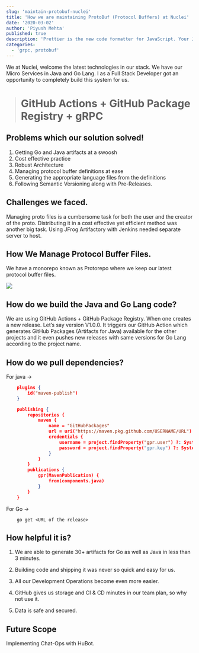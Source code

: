 ```yaml
---
slug: 'maintain-protobuf-nuclei'
title: 'How we are maintaining ProtoBuf (Protocol Buffers) at Nuclei'
date: '2020-03-02'
author: 'Piyush Mehta'
published: true
description: 'Prettier is the new code formatter for JavaScript. Your JavaScript, JSX, CSS or GraphQL is automatically formatted!'
categories:
  - 'grpc, protobuf'
---
```


We at Nuclei, welcome the latest technologies in our stack. We have our Micro Services in Java and Go Lang. I as a Full Stack Developer got an opportunity to completely build this system for us.
> # GitHub Actions + GitHub Package Registry + gRPC

## **Problems which our solution solved!**

1. Getting Go and Java artifacts at a swoosh
2. Cost effective practice
3. Robust Architecture
4. Managing protocol buffer definitions at ease
5. Generating the appropriate language files from the definitions
6. Following Semantic Versioning along with Pre-Releases.

## Challenges we faced.

Managing proto files is a cumbersome task for both the user and the creator of the proto.
Distributing it in a cost effective yet efficient method was another big task.
Using JFrog Artifactory with Jenkins needed separate server to host.

## How We Manage Protocol Buffer Files.

We have a monorepo known as Protorepo where we keep our latest protocol buffer files.

![](https://cdn-images-1.medium.com/max/4496/1*gj7PHDuRNdy84xw7Wy2ZhQ.png)

## How do we build the Java and Go Lang code?

We are using GitHub Actions + GitHub Package Registry.
When one creates a new release. Let’s say version V1.0.0. It triggers our GitHub Action which generates GitHub Packages (Artifacts for Java) available for the other projects and it even pushes new releases with same versions for Go Lang according to the project name.

## How do we pull dependencies?

For java →
```json
    plugins {
        id("maven-publish")
    }

    publishing {
        repositories {
            maven {
                name = "GitHubPackages"
                url = uri("https://maven.pkg.github.com/USERNAME/URL")
                credentials {
                    username = project.findProperty("gpr.user") ?: System.getenv("USERNAME")
                    password = project.findProperty("gpr.key") ?: System.getenv("PASSWORD")
                }
            }
        }
        publications {
            gpr(MavenPublication) {
                from(components.java)
            }
        }
    }
```
For Go →
```
    go get <URL of the release>
```

## How helpful it is?

1. We are able to generate 30+ artifacts for Go as well as Java in less than 3 minutes.

1. Building code and shipping it was never so quick and easy for us.

1. All our Development Operations become even more easier.

1. GitHub gives us storage and CI & CD minutes in our team plan, so why not use it.

1. Data is safe and secured.

## Future Scope

Implementing Chat-Ops with HuBot.
